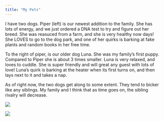 ```yaml
---
title: "My Pets"
---
```


I have two dogs. Piper (left) is our newest addition to the family. She has lots of energy, and we just ordered a DNA test to try and figure out her breed. She was reasuced from a farm, and she is very healthy now days! She LOVES to go to the dog park, and one of her quirks is barking at fake plants and random books in her free time. 


To the right of piper, is our older dog Luna. She was my family's first puppy. Compared to Piper she is about 3 times smaller. Luna is very relaxed, and loves to cuddle. She is super friendly and will great any guest with lots of love! Luna's quirk is barking at the heater when its first turns on, and then lays next to it and takes a nap. 

As of right now, the two dogs get along to some extent. They tend to bicker like any siblings. My family and I think that as time goes on, the sibling rivalry will decrease. 

::: {layout-ncol=2}


![](Piper.jpg)


![](Luna.jpg)

:::


